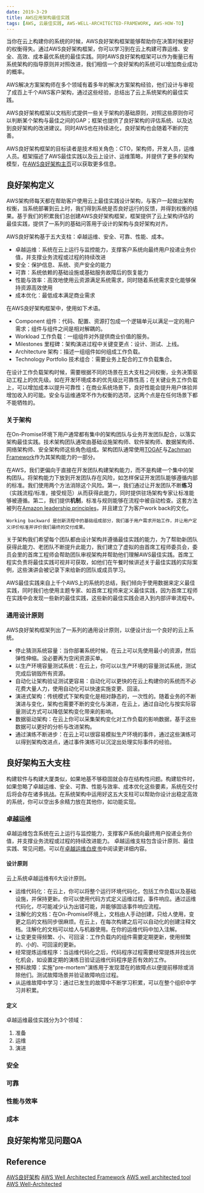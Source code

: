 ```yaml
---
date: 2019-3-29
title: AWS应用架构最佳实践
tags: [AWS, 云最佳实践, AWS-WELL-ARCHITECTED-FRAMEWORK, AWS-HOW-TO]
---
```


当你在云上构建你的系统的时候，AWS良好架构框架能够帮助你在决策时候更好的权衡得失。通过AWS良好架构框架，你可以学习到在云上构建可靠运维、安全、高效、成本最优系统的最佳实践。同时AWS良好架构框架可以作为衡量已有系统架构的指导原则并对照改进，我们相信一个良好架构的系统可以增加商业成功的概率。

AWS解决方案架构师在多个领域有着多年的解决方案架构经验，他们设计与审视了成百上千个AWS客户架构，通过这些经验，总结出了云上系统架构的最佳实践。

AWS良好架构框架以文档形式提供一些关于架构的基础原则，对照这些原则你可以判断某个架构与最佳之间的GAP；框架也提供了良好架构的评估系统、以及达到良好架构的改进建议。同时AWS也在持续进化，良好架构也会随着不断的完善。

AWS良好架构框架的目标读者是技术相关角色：CTO，架构师，开发人员，运维人员。框架描述了AWS最佳实践以及云上设计、运维策略，并提供了更多的架构模型，在[AWS良好架构主页](https://aws.amazon.com/architecture/well-architected/)可以获取更多信息。

## 良好架构定义

AWS架构师每天都在帮助客户使用云上最佳实践设计架构，与客户一起做出架构权衡，当系统部署到云上时，我们得到系统是否良好运行的反馈，并得到权衡的结果。基于我们的积累我们总创建AWS良好架构框架，框架提供了云上架构评估的最佳实践，提供了一系列的基础问答用于设计的架构与良好架构对齐。

AWS良好架构基于五大支柱：卓越运维、安全、可靠、性能、成本。

- 卓越运维：系统在云上运行与监控能力，支撑客户系统向最终用户投递业务价值，并支撑业务流程或过程的持续改进
- 安全：保护信息、系统、资产安全的能力
- 可靠：系统依赖的基础设施或基础服务故障后的恢复能力
- 性能与效率：高效地使用云资源满足系统需求，同时随着系统需求变化能够保持资源高效使用
- 成本优化：最低成本满足商业需求

在AWS良好架构框架中，使用如下术语。

- Component 组件：代码、配置、资源打包成一个逻辑单元以满足一定的用户需求；组件与组件之间是相对解耦的。
- Workload 工作负载：一组组件对外提供商业价值的服务。
- Milestones 里程碑：架构演进过程中关键变更点：设计、测试、上线。
- Architecture 架构：描述一组组件如何组成工作负载。
- Technology Portfolio 技术组合：需要业务上配合的工作负载集合。

在设计工作负载架构时候，需要根据不同的场景在五大支柱之间权衡，业务决策驱动工程上的优先级。如在开发环境成本的优先级比可靠性高；在关键业务工作负载上，可以增加成本以提升可靠性；在商业系统场景下，良好性能会提升用户体验并增加收入的可能。安全与运维通常不作为权衡的选项，这两个点是在任何场景下都不能牺牲的。

### 关于架构

在On-Promise环境下用户通常都有集中的架构团队与业务开发团队配合，以落实架构最佳实践。技术架构团队通常由基础设施架构师、软件架构师、数据架构师、网络架构师、安全架构师这些角色组成。架构团队通常使用[TOGAF](http://pubs.opengroup.org/architecture/togaf9-doc/arch/)与[Zachman Framework](https://www.zachman.com/about-the-zachman-framework)作为其架构能力的一部分。

在AWS，我们更偏向于直接在开发团队构建架构能力，而不是构建一个集中的架构团队。将架构能力下放到开发团队存在风险，如怎样保证开发团队能够遵循内部的标准。我们使用两个方法消除这个风险。第一，我们通过让开发团队不断**练习**（实践流程/标准，接受规范）从而获得此能力，同时提供驻场架构专家让标准能够被遵循。第二，我们提供**机制**，标准与规则能够在流程中被自动检查。这套方法被列在[Amazon leadership principles](https://www.aboutamazon.com/working-at-amazon/our-leadership-principles)，并且建立了为客户work back的文化。

`Working backward 是创新流程中的基础组成部分，我们基于用户需求开始工作，并让用户定义评价标准并评价我们最终的交付成果。`

关于架构我们希望每个团队都由设计架构并遵循最佳实践的能力，为了帮助新团队获得此能力、老团队不断提升此能力，我们建立了虚拟的由首席工程师委员会，委员会里的首席工程师会帮助团队审视架构并帮助他们理解AWS最佳实践。首席工程实负责将最佳实践可视并可获取，如他们在午餐时候讲述关于最佳实践的实际案例，这些演讲会被记录下来给新的团队或成员学习。

AWS最佳实践来自上千个AWS上的系统的总结，我们倾向于使用数据来定义最佳实践，同时我们也使用主题专家、如首席工程师来定义最佳实践，因为首席工程师在实践中会发现一些新的最佳实践，这些新的最佳实践会进入到内部评审流程中。

### 通用设计原则

AWS良好架构框架列出了一系列的通用设计原则，以便设计出一个良好的云上系统。

- 停止猜测系统容量：当你部署系统时候，在云上可以先使用最小的资源，然后弹性伸缩。没必要再为空闲资源买单。
- 以生产环境容量测试系统：在云上，你可以以生产环境的容量测试系统，测试完成后销毁所有资源。
- 自动化让架构验证测试更容易：自动化可以更快的在云上构建你的系统而不必花费大量人力，使用自动化可以快速实施变更、回滚。
- 演进式架构：传统模式下架构变化是相对静态的，一次性的。随着业务的不断演进与变化，架构也需要不断的变化与演进，在云上，通过自动化与按实际容量测试方式可以降低架构变化带来的影响。
- 数据驱动架构：在云上你可以采集架构变化对工作负载的影响数据，基于这些数据可以更好的分析与改进架构。
- 通过演练不断进步：在云上可以很容易模拟生产环境的事件，通过这些演练可以得到架构改进点，通过事件演练可以沉淀出处理实际事件的经验。

## 良好架构五大支柱

构建软件与构建大厦类似，如果地基不够稳固就会存在结构性问题。构建软件时，如果忽略了卓越运维、安全、可靠、性能与效率、成本优化这些要素，系统在交付后将会存在诸多挑战。在系统架构中运用好这五大支柱可以帮助你设计出稳定高效的系统，你可以空出多余精力放在其他你，如功能实现。

### 卓越运维

卓越运维包含系统在云上运行与监控能力，支撑客户系统向最终用户投递业务价值，并支撑业务流程或过程的持续改进能力。
卓越运维支柱包含设计原则、最佳实践、常见问题。可以在[卓越运维白皮书](https://d0.awsstatic.com/whitepapers/architecture/AWS-Operational-Excellence-Pillar.pdf)中阅读更详细内容。

#### 设计原则

云上系统卓越运维有6大设计原则。

- 运维代码化：在云上，你可以将整个运行环境代码化，包括工作负载以及基础设施，并保持更新。你可以使用代码方式定义运维过程，事件响应。通过运维代码化，尽可能减少认为出错可能，并能够固话事件响应流程。
- 注解化的文档：在On-Promise环境上，文档由人手动创建，只给人使用，变更之后的文档同步很麻烦。在云上，在每次构建之后可以自动化的创建注释文档。注解化的文档可以给人与机器使用。在你的运维代码中加入注解。
- 让变更变得频繁、小、可回滚：工作负载内的组件需要定期更新，使用频繁的、小的、可回滚的更新。
- 经常提炼运维程序：当运维代码化之后，代码程序过程需要经常提炼并找出优化机会，如设置定期的演练日验证运维代码程序是否有效的工作。
- 预料故障：实施"pre-mortem"演练用于发现潜在的故障点以便提前移除或消除他们。测试故障场景并验证故障响应过程。
- 从运维故障中学习：通过已发生的故障中不断学习积累，可以在整个组织中学习并积累。

#### 定义

卓越运维最佳实践分为3个领域：

1. 准备
2. 运维
3. 演进

### 安全

### 可靠

### 性能与效率

### 成本

## 良好架构常见问题QA

## Reference

[AWS良好架构](https://s3.cn-north-1.amazonaws.com.cn/white-paper-localization/PDF/AWS+%E8%89%AF%E5%A5%BD%E6%9E%B6%E6%9E%84%E6%A1%86%E6%9E%B6.pdf)
[AWS Well Architected Framework](https://d1.awsstatic.com/whitepapers/architecture/AWS_Well-Architected_Framework.pdf)
[AWS well architected tool](https://aws.amazon.com/well-architected-tool/)
[AWS Well-Architected](https://aws.amazon.com/architecture/well-architected/)

